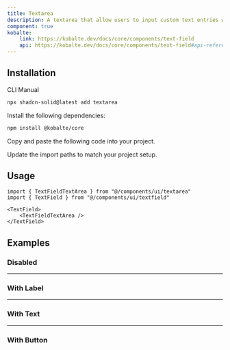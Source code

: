 ```yaml
---
title: Textarea
description: A textarea that allow users to input custom text entries with a keyboard.
component: true
kobalte:
    link: https://kobalte.dev/docs/core/components/text-field
    api: https://kobalte.dev/docs/core/components/text-field#api-reference
---
```


<ComponentPreview name="textarea-demo" />

## Installation

<Tabs defaultValue="cli">

<TabsList>
    <TabsTrigger value="cli">CLI</TabsTrigger>
    <TabsTrigger value="manual">Manual</TabsTrigger>
    <TabsIndicator class="bg-primary" />
</TabsList>

<TabsContent value="cli">

```bash
npx shadcn-solid@latest add textarea
```

</TabsContent>

<TabsContent value="manual">

<Steps>

<Step>Install the following dependencies:</Step>

```bash
npm install @kobalte/core
```

<Step>Copy and paste the following code into your project.</Step>

<ComponentSource name="textarea" />

<Step>Update the import paths to match your project setup.</Step>

</Steps>

</TabsContent>

</Tabs>

## Usage

```tsx
import { TextFieldTextArea } from "@/components/ui/textarea"
import { TextField } from "@/components/ui/textfield"
```

```tsx
<TextField>
    <TextFieldTextArea />
</TextField>
```

## Examples

### Disabled

<ComponentPreview name="textarea-disabled" />

---

### With Label

<ComponentPreview name="textarea-with-label" />

---

### With Text

<ComponentPreview name="textarea-with-text" />

---

### With Button

<ComponentPreview name="textarea-with-button" />
